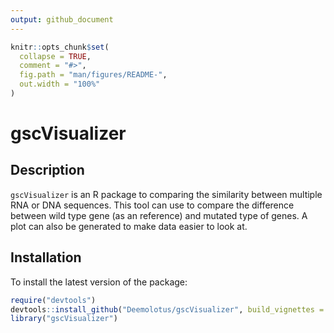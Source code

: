 ```yaml
---
output: github_document
---
```


<!-- README.md is generated from README.Rmd. Please edit that file -->

```r
knitr::opts_chunk$set(
  collapse = TRUE,
  comment = "#>",
  fig.path = "man/figures/README-",
  out.width = "100%"
)
```

# gscVisualizer

<!-- badges: start -->
<!-- badges: end -->

## Description

`gscVisualizer` is an R package to comparing the similarity between multiple RNA or DNA sequences.
This tool can use to compare the difference between wild type gene (as an reference) and mutated type
of genes. A plot can also be generated to make data easier to look at.

## Installation

To install the latest version of the package:

``` r
require("devtools")
devtools::install_github("Deemolotus/gscVisualizer", build_vignettes = TRUE)
library("gscVisualizer")
```
